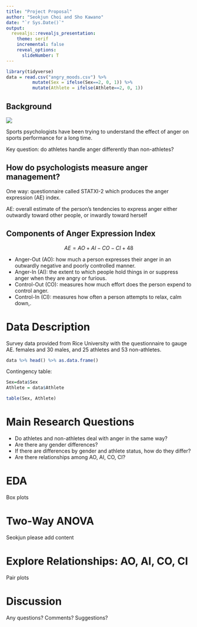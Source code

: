 ```yaml
---
title: "Project Proposal"
author: "Seokjun Choi and Sho Kawano"
date: "`r Sys.Date()`"
output:
  revealjs::revealjs_presentation: 
    theme: serif
    incremental: false
    reveal_options:
      slideNumber: T
---
```


```r
library(tidyverse)
data = read.csv("angry_moods.csv") %>% 
          mutate(Sex = ifelse(Sex==2, 0, 1)) %>% 
          mutate(Athlete = ifelse(Athlete==2, 0, 1))
```


## Background  


![](zidane.jpg)

Sports psychologists have been trying to understand the effect of anger on sports performance for a long time.  

Key question: \newline
do athletes handle anger differently than non-athletes?


## How do psychologists measure anger management?

One way: \newline
questionnaire called STATXI-2 which produces the anger expression (AE) index.

AE:\newline
overall estimate of the person’s tendencies to express anger either outwardly toward other people, or inwardly toward herself


## Components of Anger Expression Index

$$AE = AO + AI - CO - CI +48$$ 

+ Anger-Out (AO):  how much a person expresses their anger in an outwardly negative and poorly controlled manner.
+ Anger-In (AI): the extent to which people hold things in or suppress anger when they are angry or furious.
+ Control-Out (CO): measures how much effort does the person expend to control anger.
+ Control-In (CI): measures how often a person attempts to relax, calm down,.

# Data Description

Survey data provided from Rice University with the questionnaire to gauge AE. \newline
48 females and 30 males, and 25 athletes and 53 non-athletes.


```r
data %>% head() %>% as.data.frame()
```

Contingency table:

```r
Sex=data$Sex
Athlete = data$Athlete

table(Sex, Athlete)
```

# Main Research Questions 

+ Do athletes and non-athletes deal with anger in the same way?
+ Are there any gender differences?
+ If there are differences by gender and athlete status, how do they differ? 
+ Are there relationships among AO, AI, CO, CI?

# EDA 

Box plots 

# Two-Way ANOVA 

Seokjun please add content

# Explore Relationships: AO, AI, CO, CI

Pair plots 

# Discussion 

Any questions? Comments? Suggestions? 


